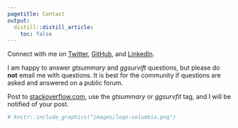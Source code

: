 ```yaml
---
pagetitle: Contact
output:
  distill::distill_article:
    toc: false
---
```


Connect with me on <a href="https://twitter.com/statistishdan">Twitter</a>, <a href="https://github.com/ddsjoberg">GitHub</a>, and <a href="https://linkedin.com/in/ddsjoberg/">LinkedIn</a>.

I am happy to answer _gtsummary_ and _ggsurvift_ questions, but please do __not__ email me with questions. 
It is best for the community if questions are asked and answered on a public forum.

Post to [stackoverflow.com](https://stackoverflow.com/), use the _gtsummary_ or  _ggsurvfit_ tag, and I will be notified of your post.


<!-- ---- -->

<!-- :::float-image -->

<!-- ```{r out.width='200px', out.extra='style="float:right; padding:10px"', echo=FALSE} -->
<!-- knitr::include_graphics("images/logo-mskcc.png") -->
<!-- ``` -->

<!-- #### <b>Memorial Sloan Kettering Cancer Center</b>  -->

<!-- 1275 York Ave.<br> -->
<!-- New York, NY 10065<br> -->
<!-- sjobergd@mskcc.org<br> -->

<!-- ::: -->

<!-- ----   -->

<!-- :::float-image -->

```r
# knitr::include_graphics("images/logo-columbia.png")
```

<!-- #### <b>Columbia University</b><br>  -->

<!-- Mailman School of Public Health<br> -->
<!-- Department of Biostatistics<br> -->
<!-- 722 West 168th St., 6th floor<br> -->
<!-- New York, NY 10032<br> -->
<!-- dds2149@cumc.columbia.edu<br> -->

<!-- ::: -->

